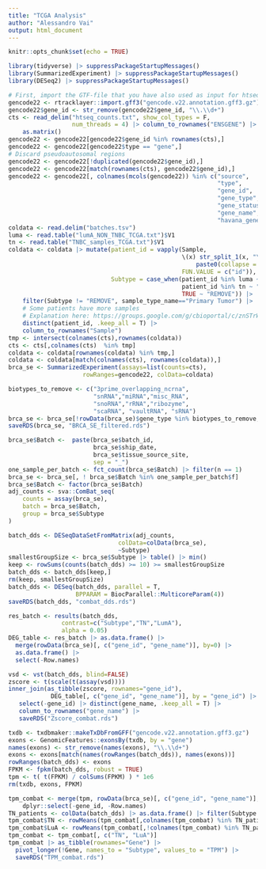 ```yaml
---
title: "TCGA Analysis"
author: "Alessandro Vai"
output: html_document
---
```


```r
knitr::opts_chunk$set(echo = TRUE)
```

```r
library(tidyverse) |> suppressPackageStartupMessages()
library(SummarizedExperiment) |> suppressPackageStartupMessages()
library(DESeq2) |> suppressPackageStartupMessages()
```

```r
# First, import the GTF-file that you have also used as input for htseq-count
gencode22 <- rtracklayer::import.gff3("gencode.v22.annotation.gff3.gz")
gencode22$gene_id <- str_remove(gencode22$gene_id, "\\.\\d+")
cts <- read_delim("htseq_counts.txt", show_col_types = F,
                  num_threads = 4) |> column_to_rownames("ENSGENE") |> 
    as.matrix()
gencode22 <- gencode22[gencode22$gene_id %in% rownames(cts),]
gencode22 <- gencode22[gencode22$type == "gene",]
# Discard pseudoautosomal regions
gencode22 <- gencode22[!duplicated(gencode22$gene_id),]
gencode22 <- gencode22[match(rownames(cts), gencode22$gene_id),]
gencode22 <- gencode22[, colnames(mcols(gencode22)) %in% c("source",
                                                           "type",
                                                           "gene_id",
                                                           "gene_type",
                                                           "gene_status",
                                                           "gene_name",
                                                           "havana_gene")]
coldata <- read.delim("batches.tsv")
luma <- read.table("lumA_NON_TNBC_TCGA.txt")$V1
tn <- read.table("TNBC_samples_TCGA.txt")$V1
coldata <- coldata |> mutate(patient_id = vapply(Sample,
                                                 \(x) str_split_1(x, "\\-")[1:3] |>
                                                     paste0(collapse = "-"),
                                                 FUN.VALUE = c("id")),
                             Subtype = case_when(patient_id %in% luma ~ "LumA",
                                                 patient_id %in% tn ~ "TN",
                                                 TRUE ~ "REMOVE")) |> 
    filter(Subtype != "REMOVE", sample_type_name=="Primary Tumor") |>
    # Some patients have more samples
    # Explanation here: https://groups.google.com/g/cbioportal/c/znSTrWH5mqg
    distinct(patient_id, .keep_all = T) |> 
    column_to_rownames("Sample")
tmp <- intersect(colnames(cts),rownames(coldata))
cts <- cts[,colnames(cts)  %in% tmp]
coldata <- coldata[rownames(coldata) %in% tmp,]
coldata <- coldata[match(colnames(cts), rownames(coldata)),]
brca_se <- SummarizedExperiment(assays=list(counts=cts),
                     rowRanges=gencode22, colData=coldata)
```


```r
biotypes_to_remove <- c("3prime_overlapping_ncrna",
                        "snRNA","miRNA","misc_RNA",
                        "snoRNA","rRNA","ribozyme",
                        "scaRNA", "vaultRNA", "sRNA")
brca_se <- brca_se[!rowData(brca_se)$gene_type %in% biotypes_to_remove,]
saveRDS(brca_se, "BRCA_SE_filtered.rds")
```

```r
brca_se$Batch <-  paste(brca_se$batch_id,
                        brca_se$ship_date,
                        brca_se$tissue_source_site,
                        sep = "_")
one_sample_per_batch <- fct_count(brca_se$Batch) |> filter(n == 1)
brca_se <- brca_se[, ! brca_se$Batch %in% one_sample_per_batch$f]
brca_se$Batch <- factor(brca_se$Batch)
adj_counts <- sva::ComBat_seq(
    counts = assay(brca_se),
    batch = brca_se$Batch,
    group = brca_se$Subtype
)

batch_dds <- DESeqDataSetFromMatrix(adj_counts,
                               colData=colData(brca_se),
                               ~Subtype)
smallestGroupSize <- brca_se$Subtype |> table() |> min()
keep <- rowSums(counts(batch_dds) >= 10) >= smallestGroupSize
batch_dds <- batch_dds[keep,]
rm(keep, smallestGroupSize)
batch_dds <- DESeq(batch_dds, parallel = T,
                   BPPARAM = BiocParallel::MulticoreParam(4))
saveRDS(batch_dds, "combat_dds.rds")

res_batch <- results(batch_dds,
               contrast=c("Subtype","TN","LumA"),
               alpha = 0.05)
DEG_table <- res_batch |> as.data.frame() |>
  merge(rowData(brca_se)[, c("gene_id", "gene_name")], by=0) |> 
  as.data.frame() |> 
  select(-Row.names)

vsd <- vst(batch_dds, blind=FALSE)
zscore <- t(scale(t(assay(vsd))))
inner_join(as_tibble(zscore, rownames="gene_id"),
            DEG_table[, c("gene_id", "gene_name")], by = "gene_id") |> 
   select(-gene_id) |> distinct(gene_name, .keep_all = T) |> 
   column_to_rownames("gene_name") |> 
   saveRDS("Zscore_combat.rds")
```


```r
txdb <- txdbmaker::makeTxDbFromGFF("gencode.v22.annotation.gff3.gz")
exons <- GenomicFeatures::exonsBy(txdb, by = "gene")
names(exons) <- str_remove(names(exons), "\\.\\d+")
exons <- exons[match(names(rowRanges(batch_dds)), names(exons))]
rowRanges(batch_dds) <- exons
FPKM <- fpkm(batch_dds, robust = TRUE)
tpm <- t( t(FPKM) / colSums(FPKM) ) * 1e6
rm(txdb, exons, FPKM)

tpm_combat <- merge(tpm, rowData(brca_se)[, c("gene_id", "gene_name")], by=0) |> 
    dplyr::select(-gene_id, -Row.names)
TN_patients <- colData(batch_dds) |> as.data.frame() |> filter(Subtype == "TN") |> rownames()
tpm_combat$TN <- rowMeans(tpm_combat[,colnames(tpm_combat) %in% TN_patients])
tpm_combat$LuA <- rowMeans(tpm_combat[,!colnames(tpm_combat) %in% TN_patients])
tpm_combat <- tpm_combat[, c("TN", "LuA")]
tpm_combat |> as_tibble(rownames="Gene") |>
  pivot_longer(!Gene, names_to = "Subtype", values_to = "TPM") |> 
  saveRDS("TPM_combat.rds")
```

